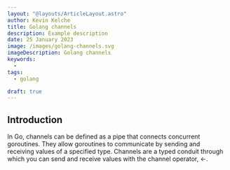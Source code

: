 ```yaml
---
layout: "@layouts/ArticleLayout.astro"
author: Kevin Kelche
title: Golang channels
description: Example description
date: 25 January 2023
image: /images/golang-channels.svg
imageDescription: Golang channels
keywords:
  -
tags:
  - golang

draft: true
---
```



## Introduction

In Go, channels can be defined as a pipe that connects concurrent goroutines. They allow goroutines to communicate by sending and receiving values of a specified type. Channels are a typed conduit through which you can send and receive values with the channel operator, \<-.
